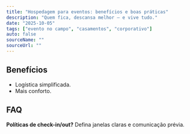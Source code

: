 ```yaml
---
title: "Hospedagem para eventos: benefícios e boas práticas"
description: "Quem fica, descansa melhor — e vive tudo."
date: "2025-10-05"
tags: ["evento no campo", "casamentos", "corporativo"]
auto: false
sourceName: ""
sourceUrl: ""
---
```


## Benefícios

- Logística simplificada.
- Mais conforto.

## FAQ

**Políticas de check-in/out?** Defina janelas claras e comunicação prévia.

